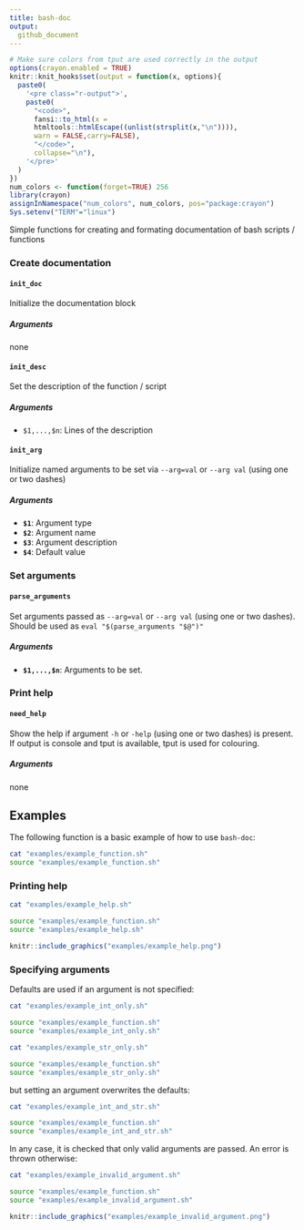 ```yaml
---
title: bash-doc
output:
  github_document
---
```


```r
# Make sure colors from tput are used correctly in the output
options(crayon.enabled = TRUE)
knitr::knit_hooks$set(output = function(x, options){
  paste0(
    '<pre class="r-output">',
    paste0(
      "<code>",
      fansi::to_html(x = 
      htmltools::htmlEscape((unlist(strsplit(x,"\n")))), 
      warn = FALSE,carry=FALSE),
      "</code>",
      collapse="\n"),
    '</pre>'
  )
})
num_colors <- function(forget=TRUE) 256
library(crayon)
assignInNamespace("num_colors", num_colors, pos="package:crayon")
Sys.setenv("TERM"="linux")
```



Simple functions for creating and formating documentation of bash scripts / functions

### Create documentation

#### `init_doc`

Initialize the documentation block

##### Arguments
none

#### `init_desc`

Set the description of the function / script

##### Arguments

- `$1,...,$n`: Lines of the description

#### `init_arg`

Initialize named arguments to be set via `--arg=val` or `--arg val` (using one or two dashes)

##### Arguments

- **`$1`**: Argument type  
- **`$2`**: Argument name
- **`$3`**: Argument description
- **`$4`**: Default value

### Set arguments

#### `parse_arguments`
Set arguments passed as `--arg=val` or `--arg val` (using one or two dashes).
Should be used as `eval "$(parse_arguments "$@")"`

##### Arguments
- **`$1,...,$n`**: Arguments to be set.

    
### Print help

#### `need_help`

Show the help if argument `-h` or `-help` (using one or two dashes) is present. If output is console and tput is available, tput is used for colouring.

##### Arguments

none

## Examples

The following function is a basic example of how to use `bash-doc`:

```bash
cat "examples/example_function.sh"
source "examples/example_function.sh"
```

### Printing help

```bash
cat "examples/example_help.sh"
```

```bash
source "examples/example_function.sh"
source "examples/example_help.sh"
```

```r
knitr::include_graphics("examples/example_help.png")
```

### Specifying arguments

Defaults are used if an argument is not specified:

```bash
cat "examples/example_int_only.sh"
```

```bash
source "examples/example_function.sh"
source "examples/example_int_only.sh"
```

```bash
cat "examples/example_str_only.sh"
```

```bash
source "examples/example_function.sh"
source "examples/example_str_only.sh"
```

but setting an argument overwrites the defaults:

```bash
cat "examples/example_int_and_str.sh"
```

```bash
source "examples/example_function.sh"
source "examples/example_int_and_str.sh"
```

In any case, it is checked that only valid arguments are passed. An error is thrown otherwise:

```bash
cat "examples/example_invalid_argument.sh"
```

```bash
source "examples/example_function.sh"
source "examples/example_invalid_argument.sh"
```


```r
knitr::include_graphics("examples/example_invalid_argument.png")
```



